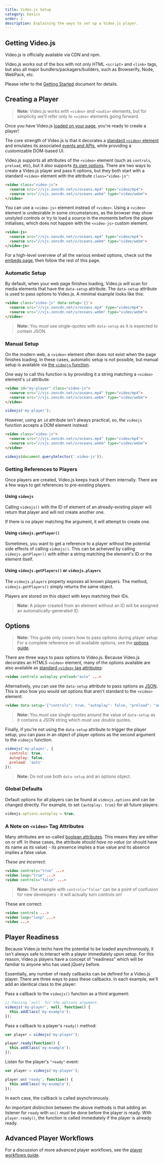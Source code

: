 ```yaml
---
title: Video.js Setup
category: basics
order: 2
description: Explaining the ways to set up a Video.js player. 
---
```


## Getting Video.js

Video.js is officially available via CDN and npm.

Video.js works out of the box with not only HTML `<script>` and `<link>` tags, but also all major bundlers/packagers/builders, such as Browserify, Node, WebPack, etc.

Please refer to the [Getting Started][getting-started] document for details.

## Creating a Player

> **Note:** Video.js works with `<video>` _and_ `<audio>` elements, but for simplicity we'll refer only to `<video>` elements going forward.

Once you have Video.js [loaded on your page][getting-started], you're ready to create a player!

The core strength of Video.js is that it decorates a [standard `<video>` element][w3c-video] and emulates its associated [events and APIs][w3c-media-events], while providing a customizable DOM-based UI.

Video.js supports all attributes of the `<video>` element (such as `controls`, `preload`, etc), but it also supports [its own options](#options). There are two ways to create a Video.js player and pass it options, but they both start with a standard `<video>` element with the attribute `class="video-js"`:

```html
<video class="video-js">
  <source src="//vjs.zencdn.net/v/oceans.mp4" type="video/mp4">
  <source src="//vjs.zencdn.net/v/oceans.webm" type="video/webm">
</video>
```

You can use a `<video-js>` element instead of `<video>`. Using a `<video>` element is undesirable in some circumstances, as the browser may show unstyled controls or try to load a source in the moments before the player initialises, which does not happen with the `<video-js>` custom element. 

```html
<video-js>
  <source src="//vjs.zencdn.net/v/oceans.mp4" type="video/mp4">
  <source src="//vjs.zencdn.net/v/oceans.webm" type="video/webm">
</video-js>
```

For a high-level overview of all the various embed options, check out the [embeds page](/guides/embeds), then follow the rest of this page.

### Automatic Setup

By default, when your web page finishes loading, Video.js will scan for media elements that have the `data-setup` attribute. The `data-setup` attribute is used to pass options to Video.js. A minimal example looks like this:

```html
<video class="video-js" data-setup='{}'>
  <source src="//vjs.zencdn.net/v/oceans.mp4" type="video/mp4">
  <source src="//vjs.zencdn.net/v/oceans.webm" type="video/webm">
</video>
```

> **Note:** You _must_ use single-quotes with `data-setup` as it is expected to contain JSON.

### Manual Setup

On the modern web, a `<video>` element often does not exist when the page finishes loading. In these cases, automatic setup is not possible, but manual setup is available via [the `videojs` function][videojs].

One way to call this function is by providing it a string matching a `<video>` element's `id` attribute:

```html
<video id="my-player" class="video-js">
  <source src="//vjs.zencdn.net/v/oceans.mp4" type="video/mp4">
  <source src="//vjs.zencdn.net/v/oceans.webm" type="video/webm">
</video>
```

```js
videojs('my-player');
```

However, using an `id` attribute isn't always practical; so, the `videojs` function accepts a DOM element instead:

```html
<video class="video-js">
  <source src="//vjs.zencdn.net/v/oceans.mp4" type="video/mp4">
  <source src="//vjs.zencdn.net/v/oceans.webm" type="video/webm">
</video>
```

```js
videojs(document.querySelector('.video-js'));
```

### Getting References to Players

Once players are created, Video.js keeps track of them internally. There are a few ways to get references to pre-existing players.

#### Using `videojs`

Calling `videojs()` with the ID of element of an already-existing player will return that player and will not create another one.

If there is no player matching the argument, it will attempt to create one.

#### Using `videojs.getPlayer()`

Sometimes, you want to get a reference to a player without the potential side effects of calling `videojs()`. This can be acheived by calling `videojs.getPlayer()` with either a string matching the element's ID or the element itself.

#### Using `videojs.getPlayers()` or `videojs.players`

The `videojs.players` property exposes all known players. The method, `videojs.getPlayers()` simply returns the same object.

Players are stored on this object with keys matching their IDs.

> **Note:** A player created from an element without an ID will be assigned an automatically-generated ID.

## Options

> **Note:** This guide only covers how to pass options during player setup. For a complete reference on _all_ available options, see the [options guide](/guides/options).

There are three ways to pass options to Video.js. Because Video.js decorates an HTML5 `<video>` element, many of the options available are also available as [standard `<video>` tag attributes][video-attrs]:

```html
<video controls autoplay preload="auto" ...>
```

Alternatively, you can use the `data-setup` attribute to pass options as [JSON][json]. This is also how you would set options that aren't standard to the `<video>` element:

```html
<video data-setup='{"controls": true, "autoplay": false, "preload": "auto"}'...>
```

> **Note:** You _must_ use single-quotes around the value of `data-setup` as it contains a JSON string which must use double quotes.

Finally, if you're not using the `data-setup` attribute to trigger the player setup, you can pass in an object of player options as the second argument to the `videojs` function:

```js
videojs('my-player', {
  controls: true,
  autoplay: false,
  preload: 'auto'
});
```

> **Note:** Do not use both `data-setup` and an options object.

### Global Defaults

Default options for all players can be found at `videojs.options` and can be changed directly. For example, to set `{autoplay: true}` for all future players:

```js
videojs.options.autoplay = true;
```

### A Note on `<video>` Tag Attributes

Many attributes are so-called [boolean attributes][boolean-attrs]. This means they are either on or off. In these cases, the attribute _should have no value_ (or should have its name as its value) - its presence implies a true value and its absence implies a false value.

_These are incorrect:_

```html
<video controls="true" ...>
<video loop="true" ...>
<video controls="false" ...>
```

> **Note:** The example with `controls="false"` can be a point of confusion for new developers - it will actually turn controls _on_!

These are correct:

```html
<video controls ...>
<video loop="loop" ...>
<video ...>
```

## Player Readiness

Because Video.js techs have the potential to be loaded asynchronously, it isn't always safe to interact with a player immediately upon setup. For this reason, Video.js players have a concept of "readiness" which will be familiar to anyone who has used jQuery before.

Essentially, any number of ready callbacks can be defined for a Video.js player. There are three ways to pass these callbacks. In each example, we'll add an identical class to the player:

Pass a callback to the `videojs()` function as a third argument:

```js
// Passing `null` for the options argument.
videojs('my-player', null, function() {
  this.addClass('my-example');
});
```

Pass a callback to a player's `ready()` method:

```js
var player = videojs('my-player');

player.ready(function() {
  this.addClass('my-example');
});
```

Listen for the player's `"ready"` event:

```js
var player = videojs('my-player');

player.on('ready', function() {
  this.addClass('my-example');
});
```

In each case, the callback is called asynchronously.

An important distinction between the above methods is that adding an listener for `ready` with `on()` _must_ be done before the player is ready. With `player.ready()`, the function is called immediately if the player is already ready.

## Advanced Player Workflows

For a discussion of more advanced player workflows, see the [player workflows guide][player-workflows].

[player-workflows]: /guides/player-workflows

[boolean-attrs]: https://www.w3.org/TR/2011/WD-html5-20110525/common-microsyntaxes.html#boolean-attributes

[getting-started]: /getting-started

[json]: https://json.org/example.html

[video-attrs]: https://developer.mozilla.org/en-US/docs/Web/HTML/Element/video#Attributes

[videojs]: https://docs.videojs.com/module-videojs.html

[w3c-media-events]: https://www.w3.org/2010/05/video/mediaevents.html

[w3c-video]: https://www.w3.org/TR/html5/embedded-content-0.html#the-video-element
